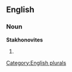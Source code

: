 ==English==

===Noun===
'''Stakhonovites'''

# {{plural of|[[Stakhonovite]]}}

[[Category:English plurals]]